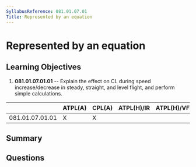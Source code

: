 ```yaml
---
SyllabusReference: 081.01.07.01
Title: Represented by an equation
---
```


# Represented by an equation

## Learning Objectives

1.  **081.01.07.01.01** -- Explain the effect on CL during speed
    increase/decrease in steady, straight, and level flight, and perform simple
    calculations.

|                 | ATPL(A) | CPL(A) | ATPL(H)/IR | ATPL(H)/VFR | CPL(H) | IR | CBIR(A) |
| --------------- | ------- | ------ | ---------- | ----------- | ------ | -- | ------- |
| 081.01.07.01.01 | X       | X      |            |             |        |    |         |

## Summary

## Questions
